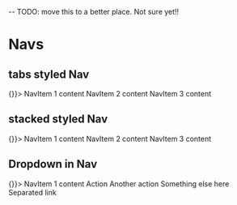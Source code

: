 

-- TODO: move this to a better place. Not sure yet!!
<PlayGroundCustomProps />

# Navs

## tabs styled Nav

<Playground>
  <Nav bsStyle="tabs" activeKey="2" onSelect={() => {}}>
    <NavItem eventKey="1" href="">
      NavItem 1 content
    </NavItem>
    <NavItem eventKey="2" title="Item">
        NavItem 2 content
    </NavItem>
    <NavItem eventKey="3" disabled>
        NavItem 3 content
    </NavItem>
  </Nav>
</Playground>

## stacked styled Nav

<Playground>
  <Nav bsStyle="pills" stacked activeKey={1} onSelect={() => {}}>
    <NavItem eventKey={1} href="">
      NavItem 1 content
    </NavItem>
    <NavItem eventKey={2} title="Item">
      NavItem 2 content
    </NavItem>
    <NavItem eventKey={3} disabled>
      NavItem 3 content
    </NavItem>
  </Nav>
</Playground>

## Dropdown in Nav

<Playground>
  <Nav bsStyle="tabs" activeKey="1" onSelect={() => {}}>
    <NavItem eventKey="1" href="">
      NavItem 1 content
    </NavItem>
    <NavDropdown eventKey="2" title="Dropdown" id="nav-dropdown">
      <MenuItem eventKey="2.1">Action</MenuItem>
        <MenuItem eventKey="2.2">Another action</MenuItem>
        <MenuItem eventKey="2.3">Something else here</MenuItem>
        <MenuItem divider />
        <MenuItem eventKey="2.4">Separated link</MenuItem>
    </NavDropdown>
  </Nav>
</Playground>